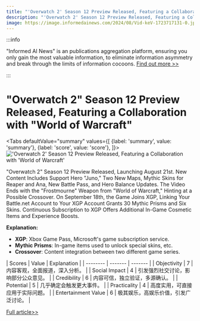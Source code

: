 ```yaml
---
title: "'Overwatch 2' Season 12 Preview Released, Featuring a Collaboration with 'World of Warcraft'"
description: "'Overwatch 2' Season 12 Preview Released, Featuring a Collaboration with 'World of Warcraft'"
image: https://image.informedainews.com/2024/08/Vid-keV-1723717131-0.jpg
---
```



:::info

"Informed AI News" is an publications aggregation platform, ensuring you only gain the most valuable information, to eliminate information asymmetry and break through the limits of information cocoons.  [Find out more >>](/)

:::

# "Overwatch 2" Season 12 Preview Released, Featuring a Collaboration with "World of Warcraft"


<Tabs
	defaultValue="summary"
	values={[
	{label: 'summary', value: 'summary'},
	{label: 'score', value: 'score'},
]}>
<TabItem value="summary">
<img
  src="https://image.informedainews.com/2024/08/Vid-keV-1723717131-0.jpg"
  alt="'Overwatch 2' Season 12 Preview Released, Featuring a Collaboration with 'World of Warcraft'"
/>



"Overwatch 2" Season 12 Preview Released, Launching August 21st. New Content Includes Support Hero "Juno," Two New Maps, Mythic Skins for Reaper and Ana, New Battle Pass, and Hero Balance Updates. The Video Ends with the "Frostmourne" Weapon from "World of Warcraft," Hinting at a Possible Crossover. On September 18th, the Game Joins XGP, Linking Your Battle.net Account to Your XGP Account Grants 30 Mythic Prisms and Six Skins. Continuous Subscription to XGP Offers Additional In-Game Cosmetic Items and Experience Boosts.

**Explanation:**
- **XGP**: Xbox Game Pass, Microsoft's game subscription service.
- **Mythic Prisms**: In-game items used to unlock special skins, etc.
- **Crossover**: Content integration between two different game series.
</TabItem>
<TabItem value="score">
	| Scores     | Value   | Explanation |
	| -------- | ------- | ------- |
	| Objectivity  | 7    | 内容客观，全面报道，深入分析。    |
	| Social Impact | 4     | 引发强烈社交讨论，影响部分公众意见。    |
	| Credibility    | 6    | 内容可信，独立验证，多源确认。    |
	| Potential    | 5    | 几乎确定会触发更大事件。    |
	| Practicality    | 4    | 高度实用，可直接应用于实际问题。    |
	| Entertainment Value    | 6    | 极其娱乐，高娱乐价值，引发广泛讨论。    |
</TabItem>
</Tabs>

[Full article>>](https://www.cnbeta.com.tw/articles/game/1442293.htm)
